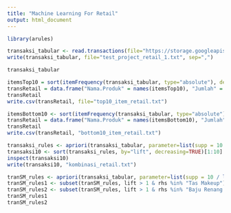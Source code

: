 ---
title: "Machine Learning For Retail"
output: html_document
---

```{r}
library(arules)

transaksi_tabular <- read.transactions(file="https://storage.googleapis.com/dqlab-dataset/transaksi_dqlab_retail.tsv", format="single", sep="\t", cols=c(1,2), skip=1)
write(transaksi_tabular, file="test_project_retail_1.txt", sep=",")
```

```{r}
transaksi_tabular
```

```{r}
itemsTop10 = sort(itemFrequency(transaksi_tabular, type="absolute"), decreasing = TRUE)[1:10]
transRetail = data.frame("Nama.Produk" = names(itemsTop10), "Jumlah" = itemsTop10, row.names = NULL)
transRetail
write.csv(transRetail, file="top10_item_retail.txt")
```


```{r}
itemsBottom10 <- sort(itemFrequency(transaksi_tabular, type="absolute"), decreasing=FALSE) [1:10]
transRetail = data.frame("Nama.Produk" = names(itemsBottom10), "Jumlah" = itemsBottom10, row.names = NULL)
transRetail
write.csv(transRetail, "bottom10_item_retail.txt")
```

```{r}
transaksi_rules <- apriori(transaksi_tabular, parameter=list(supp = 10 / length(transaksi_tabular), conf = 0.5, minlen = 2, maxlen = 3))
transaksi10 <- sort(transaksi_rules, by="lift", decreasing=TRUE)[1:10]
inspect(transaksi10)
write(transaksi10, "kombinasi_retail.txt")
```

```{r}
tranSM_rules <- apriori(transaksi_tabular, parameter=list(supp = 10 / length(transaksi_tabular), conf=0.1, minlen=2, maxlen=3))
tranSM_rules1 <- subset(tranSM_rules, lift > 1 & rhs %in% "Tas Makeup")
tranSM_rules2 <- subset(tranSM_rules, lift > 1 & rhs %in% "Baju Renang Pria Anak-anak")
tranSM_rules1
tranSM_rules2
```

```{r}

```

```{r}

```

```{r}

```

```{r}

```

```{r}

```


```{r}

```

```{r}

```

```{r}

```

```{r}

```

```{r}

```

```{r}

```

```{r}

```

```{r}

```


```{r}

```

```{r}

```

```{r}

```

```{r}

```

```{r}

```

```{r}

```

```{r}

```

```{r}

```


```{r}

```

```{r}

```

```{r}

```

```{r}

```

```{r}

```

```{r}

```

```{r}

```

```{r}

```


```{r}

```

```{r}

```

```{r}

```

```{r}

```

```{r}

```

```{r}

```

```{r}

```

```{r}

```


```{r}

```

```{r}

```

```{r}

```

```{r}

```

```{r}

```

```{r}

```

```{r}

```

```{r}

```


```{r}

```

```{r}

```

```{r}

```

```{r}

```

```{r}

```

```{r}

```

```{r}

```

```{r}

```


```{r}

```

```{r}

```

```{r}

```

```{r}

```

```{r}

```

```{r}

```

```{r}

```

```{r}

```


```{r}

```

```{r}

```

```{r}

```

```{r}

```

```{r}

```

```{r}

```

```{r}

```

```{r}

```


```{r}

```

```{r}

```

```{r}

```

```{r}

```

```{r}

```

```{r}

```

```{r}

```

```{r}

```


```{r}

```

```{r}

```

```{r}

```

```{r}

```

```{r}

```

```{r}

```

```{r}

```

```{r}

```


```{r}

```

```{r}

```

```{r}

```

```{r}

```

```{r}

```

```{r}

```
